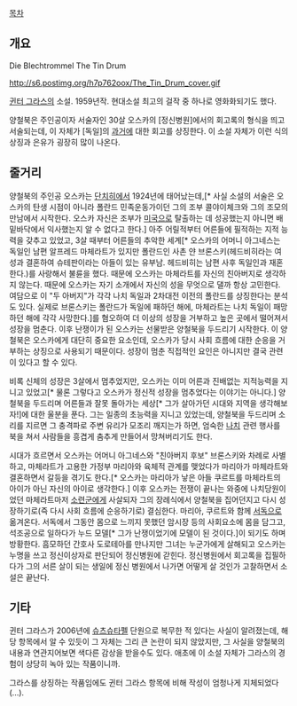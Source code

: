 [[목차]]

== 개요 ==
Die Blechtrommel 
The Tin Drum

http://s6.postimg.org/h7p762oox/The_Tin_Drum_cover.gif

[[귄터 그라스]]의 소설. 1959년작. 현대소설 최고의 걸작 중 하나로 영화화되기도 했다.

양철북은 주인공이자 서술자인 30살 오스카의 [정신병원]에서의 회고록의 형식을 띄고 서술되는데, 이 자체가 [독일]의 [[제3제국|과거]]에 대한 회고를 상징한다. 이 소설 자체가 이런 식의 상징과 은유가 굉장히 많이 나온다.


== 줄거리 ==
양철북의 주인공 오스카는 [[단치히]]에서 1924년에 태어났는데,[* 사실 소설의 서술은 오스카의 탄생 시점이 아니라 폴란드 민족운동가이던 그의 조부 콜야이체크와 그의 조모의 만남에서 시작한다. 오스카 자신은 조부가 [[미국]]으로 탈출하는 데 성공했는지 아니면 배 밑바닥에서 익사했는지 알 수 없다고 한다.] 아주 어릴적부터 어른들에 필적하는 지적 능력을 갖추고 있었고, 3살 때부터 어른들의 추악한 세계[* 오스카의 어머니 아그네스는 독일인 남편 알프레드 마체라트가 있지만 폴란드인 사촌 얀 브론스키(헤드비히라는 여성과 결혼하여 슈테판이라는 아들이 있는 유부남. 헤드비히는 남편 사후 독일인과 재혼한다.)를 사랑해서 불륜을 했다. 때문에 오스카는 마체라트를 자신의 친아버지로 생각하지 않는다. 때문에 오스카는 자기 소개에서 자신의 성을 무엇으로 댈까 항상 고민한다. 여담으로 이 "두 아버지"가 각각 나치 독일과 2차대전 이전의 폴란드를 상징한다는 분석도 있다. 실제로 브론스키는 폴란드가 독일에 패하던 해에, 마체라트는 나치 독일이 패망하던 해에 각각 사망한다.]를 혐오하여 더 이상의 성장을 거부하고 높은 곳에서 떨어져서 성장을 멈춘다. 이후 난쟁이가 된 오스카는 선물받은 양철북을 두드리기 시작한다. 이 양철북은 오스카에게 대단히 중요한 요소인데, 오스카가 당시 사회 흐름에 대한 순응을 거부하는 상징으로 사용되기 때문이다. 성장이 멈춘 직접적인 요인은 아니지만 결국 관련이 있다고 할 수 있다.

비록 신체의 성장은 3살에서 멈추었지만, 오스카는 이미 어른과 진배없는 지적능력을 지니고 있었고[* 물론 그렇다고 오스카가 정신적 성장을 멈추었다는 이야기는 아니다.] 양철북을 두드리며 어른들과 잘못 돌아가는 세상[* 그가 살아가던 시대와 지역을 생각해보자!]에 대한 울분을 푼다. 그는 일종의 초능력을 지니고 있었는데, 양철북을 두드리며 소리를 지르면 그 충격파로 주변 유리가 모조리 깨지는가 하면, 엄숙한 [[나치]] 관련 행사를 북을 쳐서 사람들을 흥겹게 춤추게 만들어서 망쳐버리기도 한다.

시대가 흐르면서 오스카는 어머니 아그네스와 "친아버지 후보" 브론스키와 차례로 사별하고, 마체라트가 고용한 가정부 마리아와 육체적 관계를 맺었다가 마리아가 마체라트와 결혼하면서 갈등을 겪기도 한다.[* 오스카는 마리아가 낳은 아들 쿠르트를 마체라트의 아이가 아닌 자신의 아이로 생각한다.] 이후 오스카는 전쟁이 끝나는 와중에 나치당원이었던 마체라트마저 [[소련군]]에게 사살되자 그의 장례식에서 양철북을 집어던지고 다시 성장하기로(즉 다시 사회 흐름에 순응하기로) 결심한다. 마리아, 쿠르트와 함께 [[서독]]으로 옮겨온다. 서독에서 그동안 몸으로 느끼지 못했던 암시장 등의 사회요소에 몸을 담그고, 석조공으로 일하다가 누드 모델[* 그가 난쟁이었기에 모델이 된 것이다.]이 되기도 하며 방황한다. 흠모하던 간호사 도로테아를 만나지만 그녀는 누군가에게 살해되고 오스카는 누명을 쓰고 정신이상자로 판단되어 정신병원에 갇힌다. 정신병원에서 회고록을 집필하다가 그의 서른 살이 되는 생일에 정신 병원에서 나가면 어떻게 살 것인가 고찰하면서 소설은 끝난다.

== 기타 ==
귄터 그라스가 2006년에 [[슈츠슈타펠]] 단원으로 복무한 적 있다는 사실이 알려졌는데, 해당 항목에서 알 수 있듯이 그 자체는 그리 큰 논란이 되지 않았지만, 그 사실을 양철북의 내용과 연관지어보면 색다른 감상을 받을수도 있다. 애초에 이 소설 자체가 그라스의 경험이 상당히 녹아 있는 작품이니까.

그라스를 상징하는 작품임에도 귄터 그라스 항목에 비해 작성이 엄청나게 지체되었다(...).
